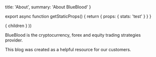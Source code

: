 

  title: 'About',
  summary: 'About BlueBlood'
}

export async function getStaticProps() {
  return { props: { stats: 'test' } }
}

  <Page path={router.pathname} meta={meta} stats={stats}>
    { children }
  </Page>
))

BlueBlood is the cryptocurrency, forex and equity trading strategies provider.

This blog was created as a helpful resource for our customers.
